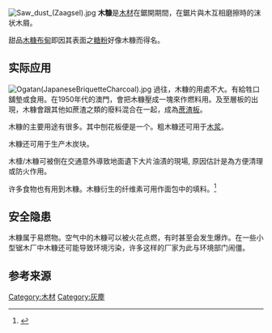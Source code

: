 {{expand|time=2016-04-14T21:19:06+00:00}}
[[File:Saw_dust_(Zaagsel).jpg|thumb]]
'''木糠'''是[[木材|木材]]在鋸開期間，在鋸片與木互相磨擦時的沫状木屑。

甜品[[木糠布甸|木糠布甸]]即因其表面之[[黃糖|糖粉]]好像木糠而得名。

== 实际应用 ==
[[File:Ogatan(JapaneseBriquetteCharcoal).jpg|thumb]]
過往，木糠的用處不大。有給牲口舖墊或食用。在1950年代的澳門，會把木糠壓成一塊來作燃料用。及至層板的出現，木糠會跟其他如蔗渣之類的廢料混合在一起，成為[[蔗渣板|蔗渣板]]。

木糠的主要用途有很多。其中刨花板便是一个。粗木糠还可用于[[木浆|木浆]]。

木糠还可用于生产木炭块。

木槺/木糠可被倒在交通意外導致地面遺下大片油漬的現場, 原因估計是為方便清理或防火作用。

许多食物也有用到木糠。木糠衍生的纤维素可用作面包中的填料。<ref>{{Cite news|url=http://articles.latimes.com/1985-10-09/news/mn-16819_1_high-fiber-bread|title=Bread Labels on Wood Fiber Draw Attack|date=9 October 1985|newspaper=Los Angeles Times|deadurl=no|archiveurl=https://web.archive.org/web/20100916223613/http://articles.latimes.com/1985-10-09/news/mn-16819_1_high-fiber-bread|archivedate=16 September 2010}}</ref>

== 安全隐患 ==
木糠属于易燃物。空气中的木糠可以被火花点燃，有时甚至会发生爆炸。在一些小型锯木厂中木糠还可能导致环境污染，许多这样的厂家为此与环境部门闹僵。

== 参考来源 ==
{{Reflist}}
{{木工}}

[[Category:木材|Category:木材]]
[[Category:灰塵|Category:灰塵]]